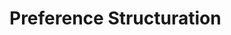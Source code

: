 # Preference Structuration {#structuration}

<!-- %read
	%http://en.wikipedia.org/wiki/Arrow%27s_impossibility_theorem
	%http://en.wikipedia.org/wiki/Gibbard%E2%80%93Satterthwaite_theorem
	%http://en.wikipedia.org/wiki/Unrestricted_domain
	%http://en.wikipedia.org/wiki/Non-dictatorship
	%http://en.wikipedia.org/wiki/Revelation_principle
	%http://en.wikipedia.org/wiki/Voting_paradox
	%https://en.wikipedia.org/wiki/Independence_of_irrelevant_alternatives
	%https://en.wikipedia.org/wiki/Von_Neumann%E2%80%93Morgenstern_utility_theorem -->
